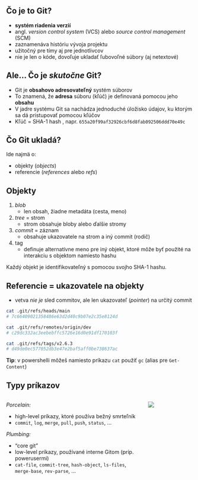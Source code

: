 ## Čo je to Git?

- **systém riadenia verzií**
- angl. *version control system* (VCS) alebo *source control management* (SCM)
- zaznamenáva históriu vývoja projektu
- užitočný pre tímy aj pre jednotlivcov
- nie je len o kóde, dovoľuje ukladať ľubovoľné súbory (aj netextové)

## Ale... Čo je *skutočne* Git?

- Git je **obsahovo adresovateľný** systém súborov
- To znamená, že **adresa** súboru (kľúč) je definovaná pomocou jeho **obsahu**
- V jadre systému Git sa nachádza jednoduché úložisko údajov, ku ktorým sa dá pristupovať pomocou kľúčov
- Kľúč = SHA-1 hash , napr. `655a20f99af32926cbf6d8fab092506ddd70e49c`

## Čo Git ukladá?

Ide najmä o:

- objekty (*objects*)
- referencie (*references* alebo *refs*)

## Objekty

1. *blob*
    - len obsah, žiadne metadáta (cesta, meno)
2. *tree* = strom
    - strom obsahuje bloby alebo ďalšie stromy
3. *commit* = záznam
    - obsahuje ukazovatele na strom a iný commit (rodič)
4. tag
    - definuje alternatívne meno pre iný objekt, ktoré môže byť použité na interakciu s objektom namiesto hashu

Každý objekt je identifikovateľný s pomocou svojho SHA-1 hashu.

## Referencie = ukazovatele na objekty

- vetva *nie je* sled commitov, ale len ukazovateľ (*pointer*) na určitý commit

```bash
cat .git/refs/heads/main
# 7c66409021358486e63d2d40c9b07e2c35e8124d

cat .git/refs/remotes/origin/dev
# c29dc332ac3eebebffc5726e16d0e91df170103f

cat .git/refs/tags/v2.6.3
# d49de0ec577052db3e47e2baf5aff0be738637ac
```

::: {.fontsize-080}
**Tip**: v powershelli môžeš namiesto príkazu `cat` použiť `gc` (alias pre `Get-Content`)
:::

## Typy príkazov

::: {.columns}

::: {.column width="75%"}

*Porcelain:*

- high-level príkazy, ktoré používa bežný smrteľník
- `commit`, `log`, `merge`, `pull`, `push`, `status`, &hellip; 

*Plumbing:*

- "core git"
- low-level príkazy, používané interne Gitom (príp. powerusermi)
- `cat-file`, `commit-tree`, `hash-object`, `ls-files`, `merge-base`, `rev-parse`, &hellip;

:::

::: {.column width="25%"}
![](./assets/img/plumbing-porcelain.png)
:::

:::
